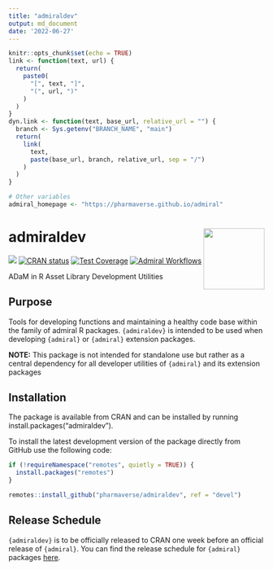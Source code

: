 ```yaml
---
title: "admiraldev"
output: md_document
date: '2022-06-27'
---
```


```r
knitr::opts_chunk$set(echo = TRUE)
link <- function(text, url) {
  return(
    paste0(
      "[", text, "]",
      "(", url, ")"
    )
  )
}
dyn.link <- function(text, base_url, relative_url = "") {
  branch <- Sys.getenv("BRANCH_NAME", "main")
  return(
    link(
      text,
      paste(base_url, branch, relative_url, sep = "/")
    )
  )
}

# Other variables
admiral_homepage <- "https://pharmaverse.github.io/admiral"
```

<!-- Please do not edit the README.md file as it is auto-generated. Only edit the README.Rmd file -->

# admiraldev <img src="man/figures/logo.png" align="right" alt="" width="120" />

<!-- badges: start -->
[<img src="http://pharmaverse.org/shields/admiraldev.svg">](https://pharmaverse.org)
[![CRAN status](https://www.r-pkg.org/badges/version/admiraldev)](https://CRAN.R-project.org/package=admiraldev)
[![Test Coverage](https://raw.githubusercontent.com/pharmaverse/admiral/badges/main/test-coverage.svg)](https://github.com/pharmaverse/admiral/actions/workflows/code-coverage.yml)
[![Admiral Workflows](https://github.com/pharmaverse/admiral/actions/workflows/common.yml/badge.svg)](https://github.com/pharmaverse/admiral/actions/workflows/common.yml)

ADaM in R Asset Library Development Utilities


<!-- badges: start -->
<!-- badges: end -->


## Purpose

Tools for developing functions and maintaining a healthy code base within the family of admiral R packages. `{admiraldev}` is intended to be used when developing `{admiral}` or `{admiral}` extension packages. 

**NOTE:** This package is not intended for standalone use but rather as a central dependency for all developer utilities of `{admiral}` and its extension packages 

## Installation

The package is available from CRAN and can be installed by running install.packages("admiraldev").

To install the latest development version of the package directly from GitHub use the following code:

```r
if (!requireNamespace("remotes", quietly = TRUE)) {
  install.packages("remotes")
}

remotes::install_github("pharmaverse/admiraldev", ref = "devel")
```

## Release Schedule

`{admiraldev}` is to be officially released to CRAN one week before an official release of `{admiral}`.  You can find the release schedule for `{admiral}` packages [here](https://github.com/pharmaverse/admiral/tree/devel#release-schedule). 






